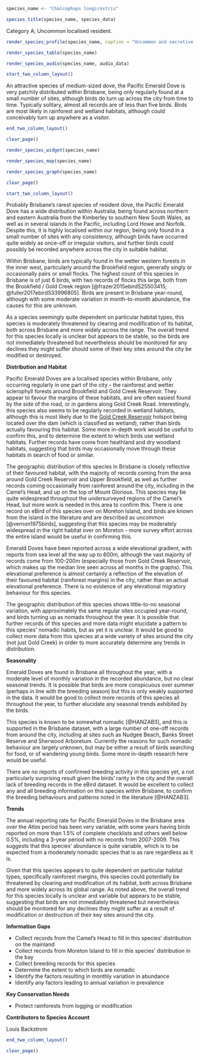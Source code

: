 ```r
species_name <- "Chalcophaps longirostris"
```

```r
species_title(species_name, species_data)
```

Category A; Uncommon localised resident.

```r
render_species_profile(species_name, caption = "Uncommon and secretive resident and possible nomadic visitor to wetter habitats around the city. Present year-round, although monthly abundance appears to fluctuate. Not of conservation concern, but local population likely very small and susceptible to various threats.")
```

```r
render_species_table(species_name)
```

```r
render_species_audio(species_name, audio_data)
```

```r
start_two_column_layout()
```

An attractive species of medium-sized dove, the Pacific Emerald Dove is very patchily distributed within Brisbane, being only regularly found at a small number of sites, although birds do turn up across the city from time to time. Typically solitary, almost all records are of less than five birds. Birds are most likely in rainforest and wetland habitats, although could conceivably turn up anywhere as a visitor.

```r
end_two_column_layout()
```

```r
clear_page()
```

```r
render_species_widget(species_name)
```

```r
render_species_map(species_name)
```

```r
render_species_graph(species_name)
```

```r
clear_page()
```

```r
start_two_column_layout()
```

Probably Brisbane's rarest species of resident dove, the Pacific Emerald Dove has a wide distribution within Australia, being found across northern and eastern Australia from the Kimberley to southern New South Wales, as well as in several islands in the Pacific, including Lord Howe and Norfolk. Despite this, it is highly localised within our region, being only found in a small number of sites with any consistency, although birds have occurred quite widely as once-off or irregular visitors, and further birds could possibly be recorded anywhere across the city in suitable habitat.

Within Brisbane, birds are typically found in the wetter western forests in the inner west, particularly around the Brookfield region, generally singly or occasionally pairs or small flocks. The highest count of this species in Brisbane is of just 6 birds, with two records of flocks this large, both from the Brookfield / Gold Creek region [@frazer2015ebirdS25503415; @fuller2017ebirdS33996805]. Birds are present in Brisbane year-round, although with some moderate variation in month-to-month abundance, the causes for this are unknown.

As a species seemingly quite dependent on particular habitat types, this species is moderately threatened by clearing and modification of its habitat, both across Brisbane and more widely across the range. The overall trend for this species locally is unclear but appears to be stable, so the birds are not immediately threatened but nevertheless should be monitored for any declines they might suffer should some of their key sites around the city be modified or destroyed.

**Distribution and Habitat**

Pacific Emerald Doves are a localised species within Brisbane, only occurring regularly in one part of the city - the rainforest and wetter sclerophyll forests around Brookfield and Gold Creek Reservoir. They appear to favour the margins of these habitats, and are often easiest found by the side of the road, or in gardens along Gold Creek Road. Interestingly, this species also seems to be regularly recorded in wetland habitats, although this is most likely due to the [Gold Creek Reservoir](https://ebird.org/australia/hotspot/L976352) hotspot being located over the dam (which is classified as wetland), rather than birds actually favouring this habitat. Some more in-depth work would be useful to confirm this, and to determine the extent to which birds use wetland habitats. Further records have come from heathland and dry woodland habitats, suggesting that birds may occasionally move through these habitats in search of food or similar.

The geographic distribution of this species in Brisbane is closely reflective of their favoured habitat, with the majority of records coming from the area around Gold Creek Reservoir and Upper Brookfield, as well as further records coming occasionally from rainforest around the city, including in the Camel's Head, and up on the top of Mount Glorious. This species may be quite widespread throughout the undersurveyed regions of the Camel's Head, but more work is needed in this area to confirm this. There is one record on eBird of this species over on Moreton Island, and birds are known from the island in the literature and are described as uncommon [@vernon1975birds], suggesting that this species may be moderately widespread in the right habitat over on Moreton - more survey effort across the entire island would be useful in confirming this.

Emerald Doves have been reported across a wide elevational gradient, with reports from sea level all the way up to 600m, although the vast majority of records come from 100-200m (especially those from Gold Creek Reservoir, which makes up the median line seen across all months in the graphs). This elevational preference is almost certainly a reflection of the elevation of their favoured habitat (rainforest margins) in the city, rather than an actual elevational preference. There is no evidence of any elevational migratory behaviour for this species.

The geographic distribution of this species shows little-to-no seasonal variation, with approximately the same regular sites occupied year-round, and birds turning up as nomads throughout the year. It is possible that further records of this species and more data might elucidate a pattern to this species' nomadic habits, but as yet it is unclear. It would be good to collect more data from this species at a wide variety of sites around the city (not just Gold Creek) in order to more accurately determine any trends in distribution.

**Seasonality**

Emerald Doves are found in Brisbane all throughout the year, with a moderate level of monthly variation in the recorded abundance, but no clear seasonal trends. It is possible that birds are more conspicuous over summer (perhaps in line with the breeding season) but this is only weakly supported in the data. It would be good to collect more records of this species all throughout the year, to further elucidate any seasonal trends exhibited by the birds.

This species is known to be somewhat nomadic [@HANZAB3], and this is supported in the Brisbane dataset, with a large number of one-off records from around the city, including at sites such as Nudgee Beach, Banks Street Reserve and Sherwood Arboretum. Currently the reasons for such nomadic behaviour are largely unknown, but may be either a result of birds searching for food, or of wandering young birds. Some more in-depth research here would be useful.

There are no reports of confirmed breeding activity in this species yet, a not particularly surprising result given the birds' rarity in the city and the overall lack of breeding records in the eBird dataset. It would be excellent to collect any and all breeding information on this species within Brisbane, to confirm the breeding behaviours and patterns noted in the literature [@HANZAB3].

**Trends**

The annual reporting rate for Pacific Emerald Doves in the Brisbane area over the _Atlas_ period has been very variable, with some years having birds reported on more than 1.5% of complete checklists and others well below 0.5%, including a 3-year period with no records from 2007-2009. This suggests that this species' abundance is quite variable, which is to be expected from a moderately nomadic species that is as rare regardless as it is.

Given that this species appears to quite dependent on particular habitat types, specifically rainforest margins, this species could potentially be threatened by clearing and modification of its habitat, both across Brisbane and more widely across its global range. As noted above, the overall trend for this species locally is unclear and variable but appears to be stable, suggesting that birds are not immediately threatened but nevertheless should be monitored for any declines they might suffer as a result of modification or destruction of their key sites around the city.

**Information Gaps**

- Collect records from the Camel's Head to fill in this species' distribution on the mainland
- Collect records from Moreton Island to fill in this species' distribution in the bay
- Collect breeding records for  this species
- Determine the extent to which birds are nomadic
- Identify the factors resulting in monthly variation in abundance
- Identify any factors leading to annual variation in prevalence

**Key Conservation Needs**

- Protect rainforests from logging or modification

**Contributors to Species Account**

Louis Backstrom

```r
end_two_column_layout()
```

```r
clear_page()
```
